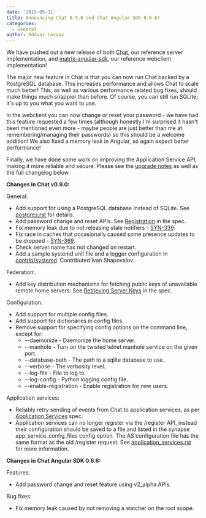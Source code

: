 ```yaml
---
date: '2015-05-11'
title: Announcing Chat 0.9.0 and Chat Angular SDK 0.6.6!
categories:
  - General
author: Oddvar Lovaas
---
```


We have pushed out a new release of both <a href="https://github.com/matrix-org/synapse" title="Chat">Chat</a>, our reference server implementation, and <a href="https://github.com/matrix-org/matrix-angular-sdk" title="matrix-angular-sdk">matrix-angular-sdk</a>, our reference webclient implementation!

The major new feature in Chat is that you can now run Chat backed by a PostgreSQL database. This increases performance and allows Chat to scale much better! This, as well as various performance related bug fixes, should make things much snappier than before. Of course, you can still run SQLite; it's up to you what you want to use.

In the webclient you can now change or reset your password - we have had this feature requested a few times (although honestly I'm surprised it hasn't been mentioned even more - maybe people are just better than me at remembering/managing their passwords) so this should be a welcome addition! We also fixed a memory leak in Angular, so again expect better performance!

Finally, we have done some work on improving the Application Service API, making it more reliable and secure. Please see the <a href="https://github.com/matrix-org/synapse/blob/master/UPGRADE.rst" title="upgrade notes">upgrade notes</a> as well as the full changelog below.

<strong>Changes in Chat v0.9.0:</strong>

General:
<ul>
	<li>Add support for using a PostgreSQL database instead of SQLite. See <a href="https://github.com/matrix-org/synapse/blob/master/docs/postgres.rst" title="postgres.rst">postgres.rst</a> for details.</li>
	<li>Add password change and reset APIs. See <a href="https://github.com/matrix-org/matrix-doc/blob/master/specification/10_client_server_api.rst#registration" title="Registration">Registration</a> in the spec.</li>
	<li>Fix memory leak due to not releasing stale notifiers - <a href="/jira/browse/SYN-339" title="SYN-339">SYN-339</a>.</li>
	<li>Fix race in caches that occasionally caused some presence updates to be dropped - <a href="/jira/browse/SYN-369" title="SYN-369">SYN-369</a>.</li>
	<li>Check server name has not changed on restart.</li>
	<li>Add a sample systemd unit file and a logger configuration in <a href="https://github.com/matrix-org/synapse/tree/master/contrib/systemd" title="contrib/systemd">contrib/systemd</a>. Contributed Ivan Shapovalov.</li>
</ul>

Federation:

<ul>
	<li>Add key distribution mechanisms for fetching public keys of unavailable remote home servers. See <a href="https://github.com/matrix-org/matrix-doc/blob/6f2698/specification/30_server_server_api.rst#retrieving-server-keys" title="Retrieving Server Keys">Retrieving Server Keys</a> in the spec.</li>
</ul>

Configuration:

<ul>
	<li>Add support for multiple config files.</li>
	<li>Add support for dictionaries in config files.</li>
	<li>Remove support for specifying config options on the command line, except for:
            <ul><li>--daemonize - Daemonize the home server.</li>
	        <li>--manhole - Turn on the twisted telnet manhole service on the given port.</li>
   	        <li>--database-path - The path to a sqlite database to use.</li>
	        <li>--verbose - The verbosity level.</li>
 	        <li>--log-file - File to log to.</li>
	        <li>--log-config - Python logging config file.</li>
	        <li>--enable-registration - Enable registration for new users.</li></ul>
	</li>
</ul>

Application services:

<ul>
	<li>Reliably retry sending of events from Chat to application services, as per <a href="https://github.com/matrix-org/matrix-doc/blob/0c6bd9/specification/25_application_service_api.rst#home-server---application-service-api" title="Application Services">Application Services</a> spec.</li>
	<li>Application services can no longer register via the /register API, instead their configuration should be saved to a file and listed in the synapse app_service_config_files config option. The AS configuration file has the same format as the old /register request. See <a href="https://github.com/matrix-org/synapse/blob/master/docs/application_services.rst" title="application_services.rst">application_services.rst</a> for more information.</li>
</ul>



<strong>Changes in Chat Angular SDK 0.6.6:</strong>

Features:

<ul>
	<li>Add password change and reset feature using v2_alpha APIs.</li>
</ul>


Bug fixes:

<ul>
	<li>Fix memory leak caused by not removing a watcher on the root scope.</li>
</ul>

